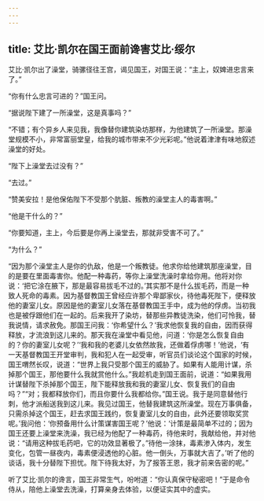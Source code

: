 ```yaml
---
---
---
```

title: 艾比·凯尔在国王面前谗害艾比·绥尔
---




艾比·凯尔出了澡堂，骑骡径往王宫，谒见国王，对国王说：“主上，奴婢进忠言来了。”

“你有什么忠言可进的？”国王问。

“据说陛下建了一所澡堂，这是真事吗？”

“不错；有个异乡人来见我，我像替你建筑染坊那样，为他建筑了一所澡堂。那澡堂规模不小，非常富丽堂皇，给我的城市带来不少光彩呢。”他说着津津有味地叙述澡堂的好处。

“陛下上澡堂去过没有？”

“去过。”

“赞美安拉！是他保佑陛下不受那个肮脏、叛教的澡堂主人的毒害啊。”

“他是干什么的？”

“你要知道，主上，今后要是你再上澡堂去，那就非受害不可了。”

“为什么？”

“因为那个澡堂主人是你的仇敌，他是一个叛教徒。他求你给他建筑那座澡堂，目的是要在里面毒害你。他配一种毒药，等你上澡堂洗澡时拿给你用。他将对你说：‘把它涂在腋下，那是最容易拔毛不过的。’其实那不是什么拔毛药，而是一种致人死命的毒素。因为基督教国王曾经应许那个卑鄙家伙，待他毒死陛下，便释放他的妻室儿女。原因是他的妻室儿女落在基督教国王手中，成为他的俘虏。当初我也是被俘跟他们在一起的。后来我开了染坊，替那些异教徒洗染，他们可怜我，替我说情，请求赦免。那国王问我：‘你希望什么？’我求他恢复我的自由，因而获得释放，才流浪到这儿来的。那天我在澡堂中看见他，问道：‘你是怎么恢复自由的？你的妻室儿女呢？’‘我和我的老婆儿女依然故我，还做着俘虏哪！’他说，‘有一天基督教国王开堂审判，我和犯人在一起受审，听官员们谈论这个国家的时候，国王喟然长叹，说道：“世界上我只受那个国王的威胁了。如果有人能用计谋，杀掉那个国王，那他要什么我就赏他什么。”我趁机走到国王面前，说道：“如果我用计谋替陛下杀掉那个国王，陛下能释放我和我的妻室儿女、恢复我们的自由吗？”“对；我都释放你们，而且你要什么我都给你。”国王说。我于是同意替他行刺，他才派船送我到这儿来。我见过国王，他替我建筑这所澡堂。现在万事俱备，只需杀掉这个国王，赶去求国王践约，恢复妻室儿女的自由，此外还要领取奖赏呢。’我问他：‘你预备用什么计策谋害国王呢？’他说：‘计策是最简单不过的；因为国王还要上澡堂来洗澡，我已经为他配了一种毒药，待他来时，我献给他，并对他说：“请用这种拔毛药吧，它的功效显著极了。”待他一涂抹，毒素渗入体内，发生变化，包管一昼夜内，毒素便浸透他的心脏。他一倒头，万事就大吉了。’听了他的谈话，我十分替陛下担忧。陛下待我太好，为了报答王恩，我才前来告密的呢。”

听了艾比·凯尔的谗言，国王非常生气，吩咐道：“你认真保守秘密吧！”于是命令侍从，陪他上澡堂去洗澡，打算亲身去体验，以便证实其中的虚实。